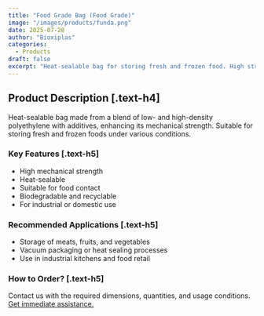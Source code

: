 ```yaml
---
title: "Food Grade Bag (Food Grade)"
image: "/images/products/funda.png"
date: 2025-07-28
author: "Bioxiplas"
categories:
  - Products
draft: false
excerpt: "Heat-sealable bag for storing fresh and frozen food. High strength and biodegradability."
---
```


## Product Description [.text-h4]

Heat-sealable bag made from a blend of low- and high-density polyethylene with additives, enhancing its mechanical strength. Suitable for storing fresh and frozen foods under various conditions.

### Key Features [.text-h5]

- High mechanical strength
- Heat-sealable
- Suitable for food contact
- Biodegradable and recyclable
- For industrial or domestic use

### Recommended Applications [.text-h5]

- Storage of meats, fruits, and vegetables
- Vacuum packaging or heat sealing processes
- Use in industrial kitchens and food retail

### How to Order? [.text-h5]

Contact us with the required dimensions, quantities, and usage conditions. <u>Get immediate assistance.</u>

